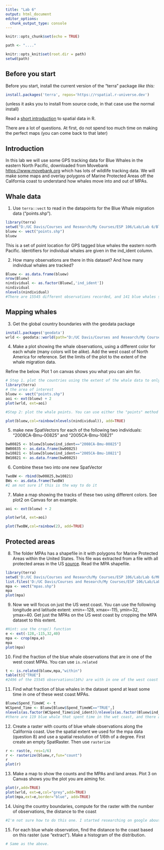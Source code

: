 ```yaml
---
title: "Lab 6"
output: html_document
editor_options: 
  chunk_output_type: console
---
```


```r
knitr::opts_chunk$set(echo = TRUE)

path <- "...."

knitr::opts_knit$set(root.dir = path)
setwd(path)
```

## Before you start

Before you start, install the current version of the "terra" package *like this:*

```r
install.packages('terra', repos='https://rspatial.r-universe.dev')
```

(unless it asks you to install from source code, in that case use the normal install)

Read a [short introduction](https://rspatial.org/spatial/index.html) to spatial data in R.  

There are a lot of questions. At first, do not spend too much time on making the perfect maps (you can come back to that later)

## Introduction

In this lab we will use some GPS tracking data for Blue Whales in the eastern North Pacific, downloaded from Movebank <https://www.movebank.org> which has lots of wildlife tracking data. We will make some maps and overlay polygons of Marine Protected Areas off the California coast to understand how whales move into and out of MPAs.

## Whale data

1. Use `terra::vect` to read in the datapoints for the Blue Whale migration data ("points.shp"). 

```r
library(terra)
setwd("D:/UC Davis/Courses and Research/My Courses/ESP 106/Lab/Lab 6/Blue Whale Migration Data")
bluew <- vect("points.shp")
bluew
```

This is a set of point location for GPS tagged blue whales the eastern north Pacific. Identifiers for individual whales are given in the ind_ident column. 

2) How many observations are there in this dataset? And how many individual whales are tracked? 

```r
Bluew <- as.data.frame(bluew)
nrow(Bluew)
nindividual <- as.factor(Bluew[,'ind_ident'])
nindividual
nlevels(nindividual)
#There are 15545 different observations recorded, and 141 blue whales studied 
```

## Mapping whales

3. Get the global country boundaries with the geodata package 

```r
install.packages('geodata')
wrld <- geodata::world(path="D:/UC Davis/Courses and Research/My Courses/ESP 106/Lab/Lab 6/Blue Whale Migration Data")
```


4. Make a plot showing the whale observations, using a different color for each whale (many colors will be alike). Add the west coast of North America for reference. Set the limits of the plot to the extent of the whale migration data. 

Refine the below. Plot 1 on canvas shows you what you can aim for.

```r
# Step 1. plot the countries using the extent of the whale data to only show the area of interest. 
library(terra)
# the area of interest
bluew <- vect("points.shp")
aoi <- ext(bluew) + 2
plot(wrld, ext=aoi)

#Step 2: plot the whale points. You can use either the "points" method or "plot( , add=TRUE)". The latter is easier for coloring, but you need to tell it not to add a legend.

plot(bluew,col=rainbow(nlevels(nindividual)), add=TRUE)

```

5) make new SpatVectors for each of the following two individuals: "2008CA-Bmu-00825" and "2005CA-Bmu-10821"

```r
bw00825 <- bluew[bluew$ind_ident=="2008CA-Bmu-00825"]
BW00835 <- as.data.frame(bw00825)
bw10821 <- bluew[bluew$ind_ident=="2005CA-Bmu-10821"]
BW10821 <- as.data.frame(bw00825)
```

6) Combine these two into one new SpatVector 

```r
TwoBW <- rbind(bw00825,bw10821)
BWs <- as.data.frame(TwoBW)
#I am not sure if this is the way to do it
```


7) Make a map showing the tracks of these two using different colors. See plot2 on Canvas for an example.

```r
aoi <- ext(bluew) + 2

plot(wrld, ext=aoi)

plot(TwoBW,col=rainbow(2), add=TRUE)
```

## Protected areas

8) The folder MPAs has a shapefile in it with polygons for Marine Protected Areas within the United States. This file was extracted from a file with all protected areas in the US [source](https://www.protectedplanet.net). Read the MPA shapefile. 

```r
library(terra)
setwd('D:/UC Davis/Courses and Research/My Courses/ESP 106/Lab/Lab 6/MPAs')
list.files('D:/UC Davis/Courses and Research/My Courses/ESP 106/Lab/Lab 6/MPAs')
mpa <- vect("mpas.shp")
mpa
plot(mpa)
```

9) Now we will focus on just the US west coast. You can use the following longitude and latitude extent: xmin=-128, xmax=-115, ymin=32, ymax=40. Get just the MPAs on the US west coast by cropping the MPA dataset to this extent.

```r
#Hint: use the crop() function
e <- ext(-128,-115,32,40)
mpa <- crop(mpa,e)
mpa
plot(mpa)
```

10) Find the fraction of the blue whale observations that are in one of the west coast MPAs. You can use `is.related`

```r
t <- is.related(bluew,mpa,"within")
table(t)["TRUE"]
#2496 of the 15545 observations(16%) are with in one of the west coast MPAs.
```

11) Find what fraction of blue whales in the dataset spend at least some time in one of these west coast MPAs. 

```r
Bluew$Spend_TimeWC <- t
WCSpend_Time <- Bluew[Bluew$Spend_TimeWC=="TRUE",]
nlevels(as.factor(WCSpend_Time$ind_ident))/nlevels(as.factor(Bluew$ind_ident))*100
#there are 119 blue whale that spent time in the wet coast, and there are 141 blue whale in total. This means that 84.397% of the all blue whales had spent sometime in west coast.
```


12. Create a raster with counts of blue whale observations along the California coast. Use the spatial extent we used for the mpa data (question 8) and use a spatial resolution of 1/6th of a degree. First create an empty SpatRaster. Then use `rasterize`

```r
r <- rast(e, res=1/6)
r <- rasterize(bluew,r,fun="count")
r
plot(r)
```

13. Make a map to show the counts and the MPAs and land areas. Plot 3 on Canvas shows you the plot you are aiming for. 

```r
plot(r,add=TRUE)
plot(wrld, ext=e,col="grey",add=TRUE)
plot(mpa,ext=e,border="blue", add=TRUE)

```

14) Using the country boundaries, compute for the raster with the number of observations, the distance to the coast

```r
#I'm not sure how to do this one. I started researching on google about how to calculate distance but everything I found was on how to calculate distance between two points, bot between a raster and a vector. Maybe its about changing the raster data into a vector? After not being able to find a solution, I start to work with Veronica, but she also couldn;t figur out a way to do this question.
```

15) For each blue whale observation, find the distance to the coast based on this raster (use "extract"). Make a histogram of the distribution. 

```r
# Same as the above.
```

